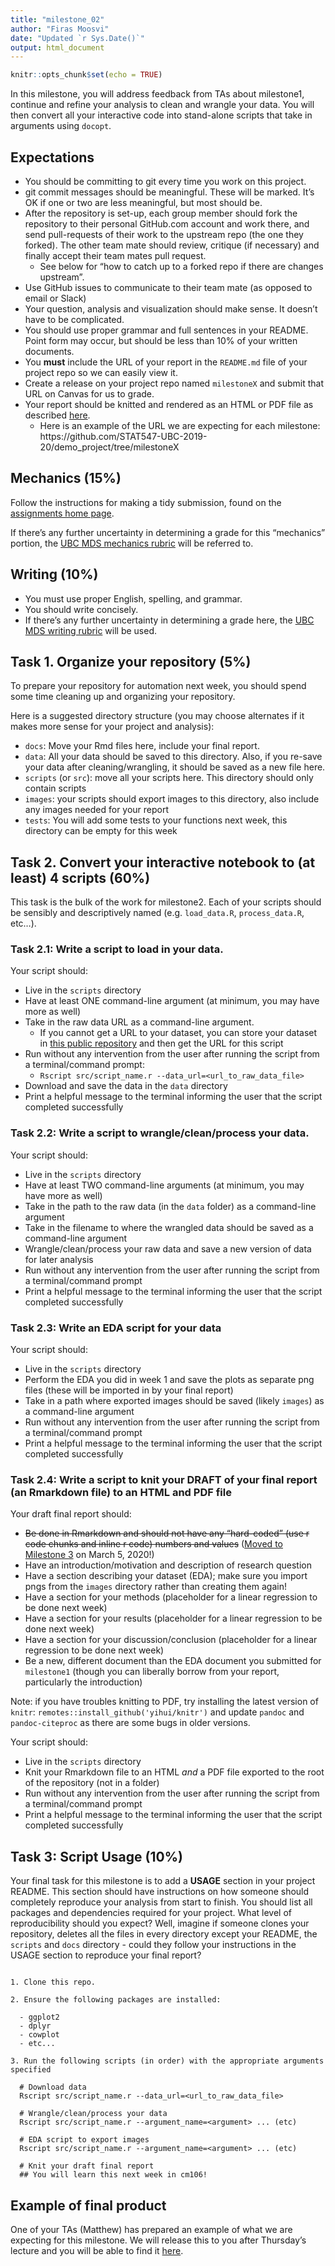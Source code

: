 ```yaml
---
title: "milestone_02"
author: "Firas Moosvi"
date: "Updated `r Sys.Date()`"
output: html_document
---
```


```r
knitr::opts_chunk$set(echo = TRUE)
```

In this milestone, you will address feedback from TAs about milestone1, continue and refine your analysis to clean and wrangle your data. 
You will then convert all your interactive code into stand-alone scripts that take in  arguments using `docopt`.

## Expectations
- You should be committing to git every time you work on this project.
- git commit messages should be meaningful. These will be marked. It's OK if one or two are less meaningful, but most should be.
- After the repository is set-up, each group member should fork the repository to their personal GitHub.com account and work there, and send pull-requests of their work to the upstream repo (the one they forked). The other team mate should review, critique (if necessary) and finally accept their team mates pull request.
  - See below for "how to catch up to a forked repo if there are changes upstream".
- Use GitHub issues to communicate to their team mate (as opposed to email or Slack)
- Your question, analysis and visualization should make sense. It doesn't have to be complicated.
- You should use proper grammar and full sentences in your README. Point form may occur, but should be less than 10% of your written documents.
- You **must** include the URL of your report in the `README.md` file of your project repo so we can easily view it.
- Create a release on your project repo named `milestoneX` and submit that URL on Canvas for us to grade.
- Your report should be knitted and rendered as an HTML or PDF file as described [here](https://stat545.stat.ubc.ca/evaluation/assignments/).
  - Here is an example of the URL we are expecting for each milestone: https://github.com/STAT547-UBC-2019-20/demo_project/tree/milestoneX

## Mechanics (15%)

Follow the instructions for making a tidy submission, found on the [assignments home page](https://stat545.stat.ubc.ca/evaluation/assignments).

If there's any further uncertainty in determining a grade for this "mechanics" portion, the [UBC MDS mechanics rubric](https://github.com/UBC-MDS/public/blob/master/rubric/rubric_mech.md) will be referred to.

## Writing (10%)

- You must use proper English, spelling, and grammar.
- You should write concisely. 
- If there's any further uncertainty in determining a grade here, the [UBC MDS writing rubric](https://github.com/UBC-MDS/public/blob/master/rubric/rubric_writing.md) will be used.

## Task 1. Organize your repository (5%)

To prepare your repository for automation next week, you should spend some time cleaning up and organizing your repository. 

Here is a suggested directory structure (you may choose alternates if it makes more sense for your project and analysis):

- `docs`: Move your Rmd files here, include your final report.
- `data`: All your data should be saved to this directory. Also, if you re-save your data after cleaning/wrangling, it should be saved as a new file here.
- `scripts` (or `src`): move all your scripts here. This directory should only contain scripts
- `images`: your scripts should export images to this directory, also include any images needed for your report
- `tests`: You will add some tests to your functions next week, this directory can be empty for this week

## **Task 2. Convert your interactive notebook to (at least) 4 scripts** (60%)

This task is the bulk of the work for milestone2.
Each of your scripts should be sensibly and descriptively named (e.g. `load_data.R`, `process_data.R`, etc...).

### **Task 2.1: Write a script to load in your data.**

Your script should:

- Live in the `scripts` directory
- Have at least ONE command-line argument (at minimum, you may have more as well)
- Take in the raw data URL as a command-line argument.
  - If you cannot get a URL to your dataset, you can store your dataset in [this public repository](https://github.com/STAT547-UBC-2019-20/data_sets) and then get the URL for this script
- Run without any intervention from the user after running the script from a terminal/command prompt:
  - `Rscript src/script_name.r --data_url=<url_to_raw_data_file>`
- Download and save the data in the `data` directory
- Print a helpful message to the terminal informing the user that the script completed successfully

### **Task 2.2: Write a script to wrangle/clean/process your data.**

Your script should:

- Live in the `scripts` directory
- Have at least TWO command-line arguments (at minimum, you may have more as well)
- Take in the path to the raw data (in the `data` folder) as a command-line argument
- Take in the filename to where the wrangled data should be saved as a command-line argument
- Wrangle/clean/process your raw data and save a new version of data for later analysis
- Run without any intervention from the user after running the script from a terminal/command prompt
- Print a helpful message to the terminal informing the user that the script completed successfully

### **Task 2.3: Write an EDA script for your data**

Your script should:

- Live in the `scripts` directory
- Perform the EDA you did in week 1 and save the plots as separate png files (these will be imported in by your final report)
- Take in a path where exported images should be saved (likely `images`) as a command-line argument
- Run without any intervention from the user after running the script from a terminal/command prompt
- Print a helpful message to the terminal informing the user that the script completed successfully

### **Task 2.4: Write a script to knit your DRAFT of your final report (an Rmarkdown file) to an HTML and PDF file **

Your draft final report should:

- ~~Be done in Rmarkdown and should not have any "hard-coded" (use r code chunks and inline r code) numbers and values~~ ([Moved to Milestone 3](https://github.com/STAT547-UBC-2019-20/Discussions/issues/20) on March 5, 2020!)
- Have an introduction/motivation and description of research question
- Have a section describing your dataset (EDA); make sure you import pngs from the `images` directory rather than creating them again!
- Have a section for your methods (placeholder for a linear regression to be done next week)
- Have a section for your results (placeholder for a linear regression to be done next week)
- Have a section for your discussion/conclusion (placeholder for a linear regression to be done next week)
- Be a new, different document than the EDA document you submitted for `milestone1` (though you can liberally borrow from your report, particularly the introduction)

Note: if you have troubles knitting to PDF, try installing the latest version of `knitr`: `remotes::install_github('yihui/knitr')` and update `pandoc` and `pandoc-citeproc` as there are some bugs in older versions.

Your script should:

- Live in the `scripts` directory
- Knit your Rmarkdown file to an HTML *and* a PDF file exported to the root of the repository (not in a folder)
- Run without any intervention from the user after running the script from a terminal/command prompt
- Print a helpful message to the terminal informing the user that the script completed successfully

## **Task 3: Script Usage ** (10%)

Your final task for this milestone is to add a **USAGE** section in your project README.
This section should have instructions on how someone should completely reproduce your analysis from start to finish.
You should list all packages and dependencies required for your project.
What level of reproducibility should you expect?
Well, imagine if someone clones your repository, deletes all the files in every directory except your README, the `scripts` and `docs` directory - could they follow your instructions in the USAGE section to reproduce your final report?

```

1. Clone this repo.

2. Ensure the following packages are installed:

  - ggplot2
  - dplyr
  - cowplot
  - etc...

3. Run the following scripts (in order) with the appropriate arguments specified

  # Download data
  Rscript src/script_name.r --data_url=<url_to_raw_data_file>
  
  # Wrangle/clean/process your data 
  Rscript src/script_name.r --argument_name=<argument> ... (etc)
  
  # EDA script to export images
  Rscript src/script_name.r --argument_name=<argument> ... (etc)
  
  # Knit your draft final report
  ## You will learn this next week in cm106!
```

## Example of final product

One of your TAs (Matthew) has prepared an example of what we are expecting for this milestone.
We will release this to you after Thursday's lecture and you will be able to find it [here](https://github.com/STAT547-UBC-2019-20/demo_project/tree/milestone2).